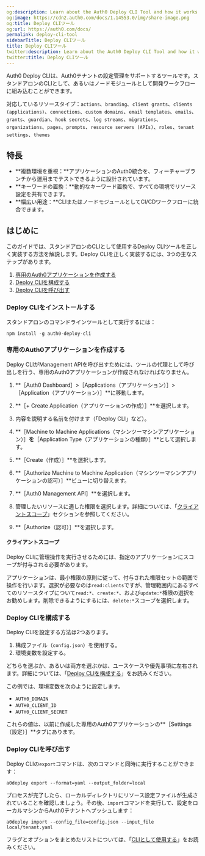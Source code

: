 ```yaml
---
og:description: Learn about the Auth0 Deploy CLI Tool and how it works.
og:image: https://cdn2.auth0.com/docs/1.14553.0/img/share-image.png
og:title: Deploy CLIツール
og:url: https://auth0.com/docs/
permalink: deploy-cli-tool
sidebarTitle: Deploy CLIツール
title: Deploy CLIツール
twitter:description: Learn about the Auth0 Deploy CLI Tool and how it works.
twitter:title: Deploy CLIツール
---
```


Auth0 Deploy CLIは、Auth0テナントの設定管理をサポートするツールです。スタンドアロンのCLIとして、あるいはノードモジュールとして開発ワークフローに組み込むことができます。

対応しているリソースタイプ：`actions`、`branding`、`client grants`、`clients (applications)`、`connections`、`custom domains`、`email templates`、`emails`、`grants`、`guardian`、`hook secrets`、`log streams`、`migrations`、`organizations`、`pages`、`prompts`、`resource servers (APIs)`、`roles`、`tenant settings`、`themes`

## 特長

* **複数環境を重視：**アプリケーションのAuth0統合を、フィーチャーブランチから運用までテストできるように設計されています。
* **キーワードの置換：**動的なキーワード置換で、すべての環境でリソース設定を共有できます。
* **幅広い用途：**CLIまたはノードモジュールとしてCI/CDワークフローに統合できます。

## はじめに

このガイドでは、スタンドアロンのCLIとして使用するDeploy CLIツールを正しく実装する方法を解説します。Deploy CLIを正しく実装するには、3つの主なステップがあります。

1. [専用のAuth0アプリケーションを作成する](#create-a-dedicated-auth0-application)
2. [Deploy CLIを構成する](#configure-the-deploy-cli)
3. [Deploy CLIを呼び出す](#call-the-deploy-cli)



### Deploy CLIをインストールする

スタンドアロンのコマンドラインツールとして実行するには：

`npm install -g auth0-deploy-cli`

### 専用のAuth0アプリケーションを作成する

Deploy CLIがManagement APIを呼び出すためには、ツールの代理として呼び出しを行う、専用のAuth0アプリケーションが作成されなければなりません。

1. **［Auth0 Dashboard］>［Applications（アプリケーション）］>［Application（アプリケーション）］**に移動します。
2. **［+ Create Application（アプリケーションの作成）］**を選択します。

1. 内容を説明する名前を付けます（「Deploy CLI」など）。
2. **［Machine to Machine Applications（マシンツーマシンアプリケーション）］**を**［Application Type（アプリケーションの種類）］**として選択します。
3. **［Create（作成）］**を選択します。
3. **［Authorize Machine to Machine Application（マシンツーマシンアプリケーションの認可）］**ビューに切り替えます。

1. **［Auth0 Management API］**を選択します。
2. 管理したいリソースに適した権限を選択します。詳細については、「[クライアントスコープ](#client-scopes)」セクションを参照してください。
3. **［Authorize（認可）］**を選択します。



#### クライアントスコープ

Deploy CLIに管理操作を実行させるためには、指定のアプリケーションにスコープが付与される必要があります。

アプリケーションは、最小権限の原則に従って、付与された権限セットの範囲で操作を行います。選択が必要なのは`read:clients`ですが、管理範囲内にあるすべてのリソースタイプについて`read:*`、`create:*`、および`update:*`権限の選択をお勧めします。削除できるようにするには、`delete:*`スコープを選択します。

### Deploy CLIを構成する

Deploy CLIを設定する方法は2つあります。

1. 構成ファイル（`config.json`）を使用する。
2. 環境変数を設定する。

どちらを選ぶか、あるいは両方を選ぶかは、ユースケースや優先事項に左右されます。詳細については、「[Deploy CLIを構成する](/configure-the-deploy-cli)」をお読みください。

この例では、環境変数を次のように設定します。

* `AUTH0_DOMAIN`
* `AUTH0_CLIENT_ID`
* `AUTH0_CLIENT_SECRET`

これらの値は、以前に作成した専用のAuth0アプリケーションの**［Settings（設定）］**タブにあります。

### Deploy CLIを呼び出す

Deploy CLIの`export`コマンドは、次のコマンドと同時に実行することができます：

`a0deploy export --format=yaml --output_folder=local`

プロセスが完了したら、ローカルディレクトリにリソース設定ファイルが生成されていることを確認しましょう。その後、`import`コマンドを実行して、設定をローカルマシンからAuth0テナントへプッシュします：

`a0deploy import --config_file=config.json --input_file local/tenant.yaml`

フラグとオプションをまとめたリストについては、「[CLIとして使用する](/use-as-a-cli)」をお読みください。